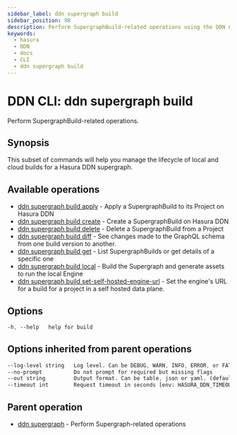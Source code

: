 ```yaml
---
sidebar_label: ddn supergraph build
sidebar_position: 98
description: Perform SupergraphBuild-related operations using the DDN CLI
keywords:
  - hasura
  - DDN
  - docs
  - CLI
  - ddn supergraph build
---
```


# DDN CLI: ddn supergraph build

Perform SupergraphBuild-related operations.

## Synopsis

This subset of commands will help you manage the lifecycle of local and cloud builds for a Hasura DDN supergraph.

## Available operations

- [ddn supergraph build apply](/reference/cli/commands/ddn_supergraph_build_apply) - Apply a SupergraphBuild to its Project on Hasura DDN
- [ddn supergraph build create](/reference/cli/commands/ddn_supergraph_build_create) - Create a SupergraphBuild on Hasura DDN
- [ddn supergraph build delete](/reference/cli/commands/ddn_supergraph_build_delete) - Delete a SupergraphBuild from a Project
- [ddn supergraph build diff](/reference/cli/commands/ddn_supergraph_build_diff) - See changes made to the GraphQL schema from one build version to another.
- [ddn supergraph build get](/reference/cli/commands/ddn_supergraph_build_get) - List SupergraphBuilds or get details of a specific one
- [ddn supergraph build local](/reference/cli/commands/ddn_supergraph_build_local) - Build the Supergraph and generate assets to run the local Engine
- [ddn supergraph build set-self-hosted-engine-url](/reference/cli/commands/ddn_supergraph_build_set-self-hosted-engine-url) - Set the engine's URL for a build for a project in a self hosted data plane.

## Options

```sass
-h, --help   help for build
```

## Options inherited from parent operations

```sass
--log-level string   Log level. Can be DEBUG, WARN, INFO, ERROR, or FATAL. (default "INFO")
--no-prompt          Do not prompt for required but missing flags
--out string         Output format. Can be table, json or yaml. (default "table")
--timeout int        Request timeout in seconds [env: HASURA_DDN_TIMEOUT] (default 100)
```

## Parent operation

- [ddn supergraph](/reference/cli/commands/ddn_supergraph) - Perform Supergraph-related operations
